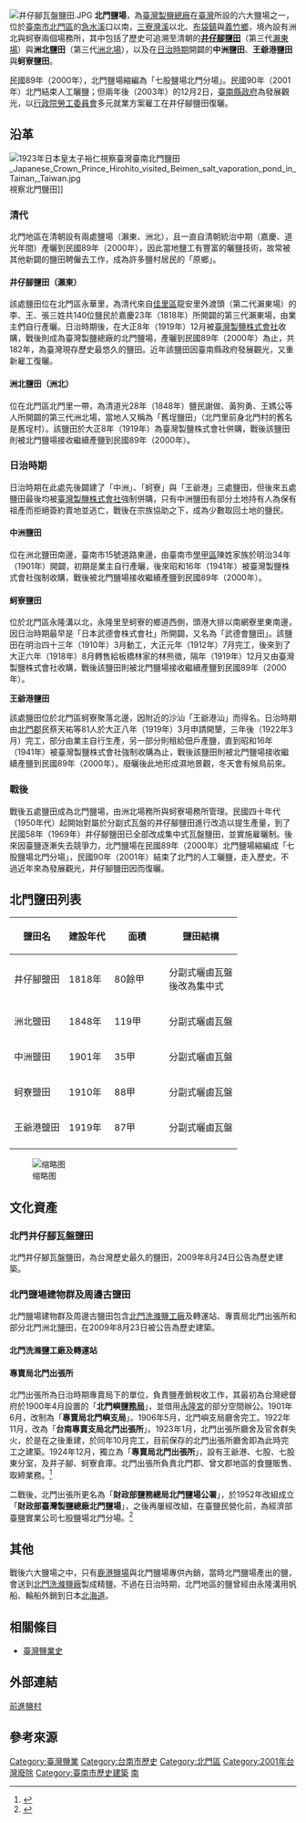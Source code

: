 [[File:井仔腳瓦盤鹽田.JPG|thumb]]
'''北門鹽場'''，為[[臺灣製鹽總廠|臺灣製鹽總廠]]在[[臺灣|臺灣]]所設的六大鹽場之一，位於[[臺南市|臺南市]][[北門區|北門區]]的[[急水溪|急水溪]]口以南，[[三寮灣溪|三寮灣溪]]以北、[[布袋鎮|布袋鎮]]與[[義竹鄉|義竹鄉]]，境內設有洲北與蚵寮兩個場務所，其中包括了歷史可追溯至清朝的'''[[井仔腳鹽田|井仔腳鹽田]]'''（第三代[[瀨東場|瀨東場]]）與'''洲北鹽田'''（第三代[[洲北場|洲北場]]），以及在[[臺灣日治時期|日治時期]]開闢的'''中洲鹽田'''、'''王爺港鹽田'''與'''蚵寮鹽田'''。

民國89年（2000年），北門鹽場縮編為「七股鹽場北門分場」。民國90年（2001年）北門結束人工曬鹽；但兩年後（2003年）的12月2日，[[臺南縣政府|臺南縣政府]]為發展觀光，以[[行政院勞工委員會|行政院勞工委員會]]多元就業方案雇工在井仔腳鹽田復曬。{{r|鹽}}{{r|蔡}}{{r|交}}

== 沿革 ==
[[File:1923年日本皇太子裕仁視察臺灣臺南北門鹽田_Japanese_Crown_Prince_Hirohito_visited_Beimen_salt_vaporation_pond_in_Tainan,_Taiwan.jpg|thumb]]視察北門鹽田]]

=== 清代 ===
北門地區在清朝設有兩處鹽場（瀨東、洲北），且一直自清朝統治中期（嘉慶、道光年間）產曬到民國89年（2000年），因此當地鹽工有豐富的曬鹽技術，故常被其他新闢的鹽田聘僱去工作，成為許多鹽村居民的「原鄉」{{r|蔡}}。

==== 井仔腳鹽田（瀨東） ====
該處鹽田位在北門區永華里，為清代來自[[佳里區|佳里區]]龍安里外渡頭（第二代瀨東場）的李、王、張三姓共140位鹽民於嘉慶23年（1818年）所開闢的第三代瀨東場，由業主們自行產曬。日治時期後，在大正8年（1919年）12月被[[臺灣製鹽株式會社|臺灣製鹽株式會社]]收購，戰後則成為臺灣製鹽總廠的北門鹽場，產曬到民國89年（2000年）為止，共182年，為臺灣現存歷史最悠久的鹽田{{r|鹽}}。近年該鹽田因臺南縣政府發展觀光，又重新雇工復曬{{r|交}}。

==== 洲北鹽田（洲北） ====
位在北門區北門里一帶，為清道光28年（1848年）鹽民謝做、黃狗勇、王媽公等人所開闢的第三代洲北場，當地人又稱為「舊埕鹽田」（北門里前身北門村的舊名是舊埕村）。該鹽田於大正8年（1919年）為臺灣製鹽株式會社併購，戰後該鹽田則被北門鹽場接收繼續產鹽到民國89年（2000年）。{{r|鹽}}{{r|交}}

=== 日治時期 ===
日治時期在此處先後闢建了「中洲」、「蚵寮」與「王爺港」三處鹽田，但後來五處鹽田最後均被[[臺灣製鹽株式會社|臺灣製鹽株式會社]]強制併購，只有中洲鹽田有部分土地持有人為保有祖產而拒絕簽約賣地並逃亡，戰後在宗族協助之下，成為少數取回土地的鹽民{{r|蔡}}。

==== 中洲鹽田 ====
位在洲北鹽田南邊，臺南市15號道路東邊，由臺南市[[學甲區|學甲區]]陳姓家族於明治34年（1901年）開闢，初期是業主自行產曬，後來昭和16年（1941年）被臺灣製鹽株式會社強制收購，戰後被北門鹽場接收繼續產鹽到民國89年（2000年）{{r|鹽}}。

==== 蚵寮鹽田 ====
位於北門區永隆溝以北，永隆里至蚵寮的鄉道西側，頭港大排以南網寮里東南邊，因日治時期最早是「日本武德會株式會社」所開闢，又名為「武德會鹽田」。該鹽田在明治四十三年（1910年）3月動工，大正元年（1912年）7月完工，後來到了大正六年（1918年）8月轉售給板橋林家的林熊徵，隔年（1919年）12月又由臺灣製鹽株式會社收購，戰後該鹽田則被北門鹽場接收繼續產鹽到民國89年（2000年）。{{r|鹽}}{{r|蔡}}{{r|交}}

'''王爺港鹽田'''

該處鹽田位於北門區蚵寮聚落北邊，因附近的沙汕「王爺港汕」而得名。日治時期由[[北門郡|北門郡]]民蔡天祐等81人於大正八年（1919年）3月申請開墾，三年後（1922年3月）完工，部分由業主自行生產，另一部分則租給佃戶產鹽，直到昭和16年（1941年）被臺灣製鹽株式會社強制收購為止，戰後該鹽田則被北門鹽場接收繼續產鹽到民國89年（2000年）{{r|鹽}}。廢曬後此地形成濕地景觀，冬天會有候鳥前來{{r|交}}。

=== 戰後 ===
戰後五處鹽田成為北門鹽場，由洲北場務所與蚵寮場務所管理。民國四十年代（1950年代）起開始對屬於分副式瓦盤的井仔腳鹽田進行改造以提生產量，到了民國58年（1969年）井仔腳鹽田已全部改成集中式瓦盤鹽田，並實施雇曬制。後來因臺鹽逐漸失去競爭力，北門鹽場在民國89年（2000年）北門鹽場縮編成「七股鹽場北門分場」，民國90年（2001年）結束了北門的人工曬鹽，走入歷史。不過近年來為發展觀光，井仔腳鹽田因而復曬{{r|蔡}}。

== 北門鹽田列表 ==
{| class="wikitable"
|-
!鹽田名
!建設年代!! width="80px" |面積!!鹽田結構
|-
|井仔腳鹽田
|1818年||80餘甲||分副式曬鹵瓦盤<BR>後改為集中式
|-
|洲北鹽田
|1848年
|119甲 ||分副式曬鹵瓦盤
|-
|中洲鹽田
|1901年||35甲||分副式曬鹵瓦盤
|-
|蚵寮鹽田
|1910年||88甲||分副式曬鹵瓦盤
|-
|王爺港鹽田
|1919年||87甲||分副式曬鹵瓦盤
|-
|}
[[File:北門洗滌鹽廠_(整修後).jpg|缩略图]]

== 文化資產 ==

=== 北門井仔腳瓦盤鹽田 ===
{{See also|北門井仔腳瓦盤鹽田}}北門井仔腳瓦盤鹽田，為台灣歷史最久的鹽田，2009年8月24日公告為歷史建築。

=== 北門鹽場建物群及周邊古鹽田 ===
北門鹽場建物群及周邊古鹽田包含[[北門洗滌鹽廠|北門洗滌鹽工廠]]及轉運站、專賣局北門出張所和部分北門洲北鹽田，在2009年8月23日被公告為歷史建築。

==== 北門洗滌鹽工廠及轉運站 ====
{{See also|北門洗滌鹽廠}}

==== 專賣局北門出張所 ====
北門出張所為日治時期專賣局下的單位，負責鹽產銷稅收工作，其最初為台灣總督府於1900年4月設置的「'''北門嶼[[臺灣鹽務局|鹽務局]]'''」，並借用[[北門嶼永隆宮|永隆宮]]的部分空間辦公。1901年6月，改制為「'''專賣局北門嶼支局'''」。1906年5月，北門嶼支局廳舍完工。1922年11月，改為「'''台南專賣支局北門出張所'''」。1923年1月，北門出張所廳舍及官舍群失火，於是在之後重建，於同年10月完工，目前保存的北門出張所廳舍即為此時完工之建築。1924年12月，獨立為「'''專賣局北門出張所'''」，設有王爺港、七股、七股東分室，及井子腳、蚵寮倉庫。北門出張所負責北門郡、曾文郡地區的食鹽販售、取締業務。<ref>{{Cite book|title=歷史建築北門出張所調查研究暨修復計畫|last=中國科技大學|publisher=交通部觀光局雲嘉南濱海國家風景區管理處|url=http://192.192.83.167/bitstream/987654321/409/2/%E6%AD%B7%E5%8F%B2%E5%BB%BA%E7%AF%89%E5%8C%97%E9%96%80%E5%87%BA%E5%BC%B5%E6%89%80%E8%AA%BF%E6%9F%A5%E7%A0%94%E7%A9%B6%E6%9A%A8%E4%BF%AE%E5%BE%A9%E8%A8%88%E7%95%AB---%E5%85%A8%E6%96%87.pdf|year=2011|access-date=2021-04-30|archive-date=2022-03-11|archive-url=https://web.archive.org/web/20220311184801/http://192.192.83.167/bitstream/987654321/409/2/%E6%AD%B7%E5%8F%B2%E5%BB%BA%E7%AF%89%E5%8C%97%E9%96%80%E5%87%BA%E5%BC%B5%E6%89%80%E8%AA%BF%E6%9F%A5%E7%A0%94%E7%A9%B6%E6%9A%A8%E4%BF%AE%E5%BE%A9%E8%A8%88%E7%95%AB---%E5%85%A8%E6%96%87.pdf}}</ref>

二戰後，北門出張所更名為「'''財政部鹽務總局北門鹽場公署'''」，於1952年改組成立「'''財政部臺灣製鹽總廠北門鹽場'''」，之後再屢經改組，在臺鹽民營化前，為經濟部臺鹽實業公司七股鹽場北門分場。<ref>{{Cite web|title=北門鹽場建物群及周邊古鹽田|url=https://nchdb.boch.gov.tw/assets/overview/historicalBuilding/20090824000004|publisher=文化部文化資產局國家文化資產網|access-date=2021-04-30|archive-date=2018-02-03|archive-url=https://web.archive.org/web/20180203133815/https://nchdb.boch.gov.tw/assets/overview/historicalBuilding/20090824000004}}</ref>

== 其他 ==
戰後六大鹽場之中，只有[[鹿港鹽場|鹿港鹽場]]與北門鹽場專供內銷，當時北門鹽場產出的鹽，會送到[[北門洗滌鹽廠|北門洗滌鹽廠]]製成精鹽。不過在日治時期，北門地區的鹽曾經由永隆溝用帆船、輪船外銷到日本[[北海道|北海道]]{{r|交}}。

== 相關條目 ==
*[[臺灣鹽業史|臺灣鹽業史]]

== 外部連結 ==
[https://web.archive.org/web/20100124093618/http://nanyingsalt.tnc.gov.tw/a-4.htm 前進鹽村]

== 參考來源 ==
{{reflist|2|refs=
<ref name="鹽">{{cite book|author=張復明、方俊育 |title=《台灣的鹽業》 |publisher=遠足文化 |location=台北縣新店市 |isbn=978-986-6731-20-4 |page=84－87頁|date=2008年11月}}</ref>
<ref name="蔡">{{cite book|author=蔡炅樵 |title=《白金歲月台灣鹽》 |publisher=行政院文化建設委員會  |isbn=986-00-2161-9 |page=54－57頁|date=2005年8月}}</ref>
<ref name="交">{{cite book|author=交通部觀光局雲嘉南濱海國家風景區管理處 |coauthors=財團法人鹽光文教基金會 |title=《台灣鹽業遺址史料回溯與潛力景點開發規畫》 |year=年份 |publisher=交通部觀光局雲嘉南濱海國家風景區管理處 |location=臺南縣北門鄉 |isbn=957-01-9930-X |pages=115－124頁 }}</ref>
}}

{{臺灣鹽業}}
{{臺南市文化資產}}
[[Category:臺灣鹽業|Category:臺灣鹽業]]
[[Category:台南市歷史|Category:台南市歷史]]
[[Category:北門區|Category:北門區]]
[[Category:2001年台灣廢除|Category:2001年台灣廢除]]
[[Category:臺南市歷史建築|Category:臺南市歷史建築]]
[[Category:台灣文化景觀|南]]